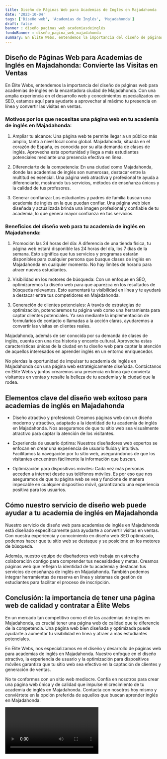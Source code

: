 ```yaml
---
title: Diseño de Páginas Web para Academias de Inglés en Majadahonda
date: '2023-10-04'
tags: ['Diseño web', 'Academias de Inglés', 'Majadahonda']
draft: false
banner : diseño_paginas_web_academiasdeinglés
fondoBanner : diseño_pagina_web_majadahonda
summary: En Élite Webs, entendemos la importancia del diseño de páginas web para academias de inglés en la encantadora ciudad de Majadahonda. Con una amplia experiencia en el desarrollo web y conocimientos especializados en SEO, estamos aquí para ayudarte a aprovechar al máximo tu presencia en línea y convertir las visitas en ventas.
---
```


## Diseño de Páginas Web para Academias de Inglés en Majadahonda: Convierte las Visitas en Ventas

En Élite Webs, entendemos la importancia del diseño de páginas web para academias de inglés en la encantadora ciudad de Majadahonda. Con una amplia experiencia en el desarrollo web y conocimientos especializados en SEO, estamos aquí para ayudarte a aprovechar al máximo tu presencia en línea y convertir las visitas en ventas.

### Motivos por los que necesitas una página web en tu academia de inglés en Majadahonda:

1. Ampliar tu alcance: Una página web te permite llegar a un público más amplio, tanto a nivel local como global. Majadahonda, situada en el corazón de España, es conocida por su alta demanda de clases de inglés. Aprovecha esta oportunidad y llega a más estudiantes potenciales mediante una presencia efectiva en línea.

2. Diferenciarte de la competencia: En una ciudad como Majadahonda, donde las academias de inglés son numerosas, destacar entre la multitud es esencial. Una página web atractiva y profesional te ayuda a diferenciarte, mostrando tus servicios, métodos de enseñanza únicos y la calidad de tus profesores.

3. Generar confianza: Los estudiantes y padres de familia buscan una academia de inglés en la que puedan confiar. Una página web bien diseñada y actualizada brinda una imagen profesional y confiable de tu academia, lo que genera mayor confianza en tus servicios.

### Beneficios del diseño web para tu academia de inglés en Majadahonda:

1. Promoción las 24 horas del día: A diferencia de una tienda física, tu página web estará disponible las 24 horas del día, los 7 días de la semana. Esto significa que tus servicios y programas estarán disponibles para cualquier persona que busque clases de inglés en Majadahonda en cualquier momento. No hay límites de horario para atraer nuevos estudiantes.

2. Visibilidad en los motores de búsqueda: Con un enfoque en SEO, optimizaremos tu diseño web para que aparezca en los resultados de búsqueda relevantes. Esto aumentará tu visibilidad en línea y te ayudará a destacar entre tus competidores en Majadahonda.

3. Generación de clientes potenciales: A través de estrategias de optimización, potenciaremos tu página web como una herramienta para captar clientes potenciales. Ya sea mediante la implementación de formularios de contacto o llamadas a la acción claras, ayudaremos a convertir las visitas en clientes reales.

Majadahonda, además de ser conocida por su demanda de clases de inglés, cuenta con una rica historia y encanto cultural. Aprovecha estas características únicas de la ciudad en tu diseño web para captar la atención de aquellos interesados ​​en aprender inglés en un entorno enriquecedor.

No pierdas la oportunidad de impulsar tu academia de inglés en Majadahonda con una página web estratégicamente diseñada. Contáctanos en Élite Webs y juntos crearemos una presencia en línea que convierta visitantes en ventas y resalte la belleza de tu academia y la ciudad que la rodea.

<GifSeo />

<Cta />

## Elementos clave del diseño web exitoso para academias de inglés en Majadahonda

- Diseño atractivo y profesional: Creamos páginas web con un diseño moderno y atractivo, adaptado a la identidad de tu academía de inglés en Majadahonda. Nos aseguramos de que tu sitio web sea visualmente atractivo para captar la atención de los visitantes.

- Experiencia de usuario óptima: Nuestros diseñadores web expertos se enfocan en crear una experiencia de usuario fluida y intuitiva. Facilitamos la navegación por tu sitio web, asegurándonos de que los visitantes encuentren fácilmente la información que buscan.

- Optimización para dispositivos móviles: Cada vez más personas acceden a internet desde sus teléfonos móviles. Es por eso que nos aseguramos de que tu página web se vea y funcione de manera impecable en cualquier dispositivo móvil, garantizando una experiencia positiva para los usuarios.

## Cómo nuestro servicio de diseño web puede ayudar a tu academia de inglés en Majadahonda

Nuestro servicio de diseño web para academias de inglés en Majadahonda está diseñado específicamente para ayudarte a convertir visitas en ventas. Con nuestra experiencia y conocimiento en diseño web SEO optimizado, podemos hacer que tu sitio web se destaque y se posicione en los motores de búsqueda.

Además, nuestro equipo de diseñadores web trabaja en estrecha colaboración contigo para comprender tus necesidades y metas. Creamos páginas web que reflejan la identidad de tu academía y destacan tus servicios de enseñanza de inglés en Majadahonda. También podemos integrar herramientas de reserva en línea y sistemas de gestión de estudiantes para facilitar el proceso de inscripción.

## Conclusión: la importancia de tener una página web de calidad y contratar a Élite Webs

En un mercado tan competitivo como el de las academias de inglés en Majadahonda, es crucial tener una página web de calidad que te diferencie de la competencia. Una página web bien diseñada y optimizada puede ayudarte a aumentar tu visibilidad en línea y atraer a más estudiantes potenciales.

En Élite Webs, nos especializamos en el diseño y desarrollo de páginas web para academias de inglés en Majadahonda. Nuestro enfoque en el diseño atractivo, la experiencia de usuario y la optimización para dispositivos móviles garantiza que tu sitio web sea efectivo en la captación de clientes y generación de ventas.

No te conformes con un sitio web mediocre. Confía en nosotros para crear una página web única y de calidad que impulse el crecimiento de tu academia de inglés en Majadahonda. Contacta con nosotros hoy mismo y conviértete en la opción preferida de aquellos que buscan aprender inglés en Majadahonda.

<Video />

<CtaBot job='Academias de Inglés' city='Majadahonda'/>

<Gmaps query='Majadahonda+españa+maps' />